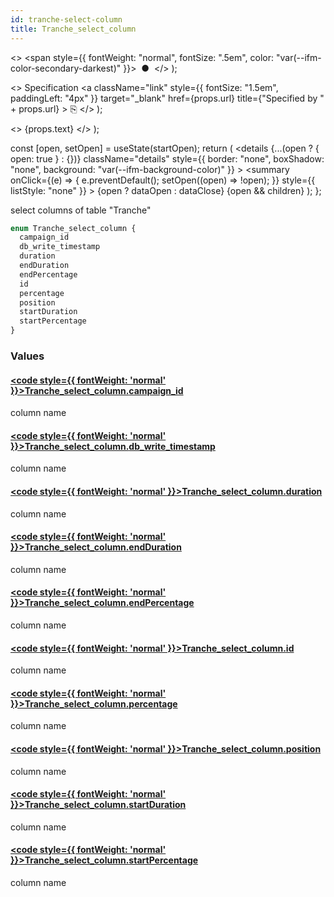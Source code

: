 ```yaml
---
id: tranche-select-column
title: Tranche_select_column
---
```


<head>
  <meta content="noindex" name="robots" />
  <meta charset="utf-8" />
</head>

  <>
    <span style={{ fontWeight: "normal", fontSize: ".5em", color: "var(--ifm-color-secondary-darkest)" }}>
      &nbsp;●&nbsp;
    </span>
  </>
);

  <>
    Specification
    <a
      className="link"
      style={{ fontSize: "1.5em", paddingLeft: "4px" }}
      target="_blank"
      href={props.url}
      title={"Specified by " + props.url}
    >
      ⎘
    </a>
  </>
);

  <>
    <span className={props.class}>{props.text}</span>
  </>
);


  const [open, setOpen] = useState(startOpen);
  return (
    <details
      {...(open ? { open: true } : {})}
      className="details"
      style={{ border: "none", boxShadow: "none", background: "var(--ifm-background-color)" }}
    >
      <summary
        onClick={(e) => {
          e.preventDefault();
          setOpen((open) => !open);
        }}
        style={{ listStyle: "none" }}
      >
        {open ? dataOpen : dataClose}
      </summary>
      {open && children}
    </details>
  );
};

select columns of table "Tranche"

```graphql
enum Tranche_select_column {
  campaign_id
  db_write_timestamp
  duration
  endDuration
  endPercentage
  id
  percentage
  position
  startDuration
  startPercentage
}
```

### Values

#### [<code style={{ fontWeight: 'normal' }}>Tranche_select_column.<b>campaign_id</b></code>](#)

column name

#### [<code style={{ fontWeight: 'normal' }}>Tranche_select_column.<b>db_write_timestamp</b></code>](#)

column name

#### [<code style={{ fontWeight: 'normal' }}>Tranche_select_column.<b>duration</b></code>](#)

column name

#### [<code style={{ fontWeight: 'normal' }}>Tranche_select_column.<b>endDuration</b></code>](#)

column name

#### [<code style={{ fontWeight: 'normal' }}>Tranche_select_column.<b>endPercentage</b></code>](#)

column name

#### [<code style={{ fontWeight: 'normal' }}>Tranche_select_column.<b>id</b></code>](#)

column name

#### [<code style={{ fontWeight: 'normal' }}>Tranche_select_column.<b>percentage</b></code>](#)

column name

#### [<code style={{ fontWeight: 'normal' }}>Tranche_select_column.<b>position</b></code>](#)

column name

#### [<code style={{ fontWeight: 'normal' }}>Tranche_select_column.<b>startDuration</b></code>](#)

column name

#### [<code style={{ fontWeight: 'normal' }}>Tranche_select_column.<b>startPercentage</b></code>](#)

column name
